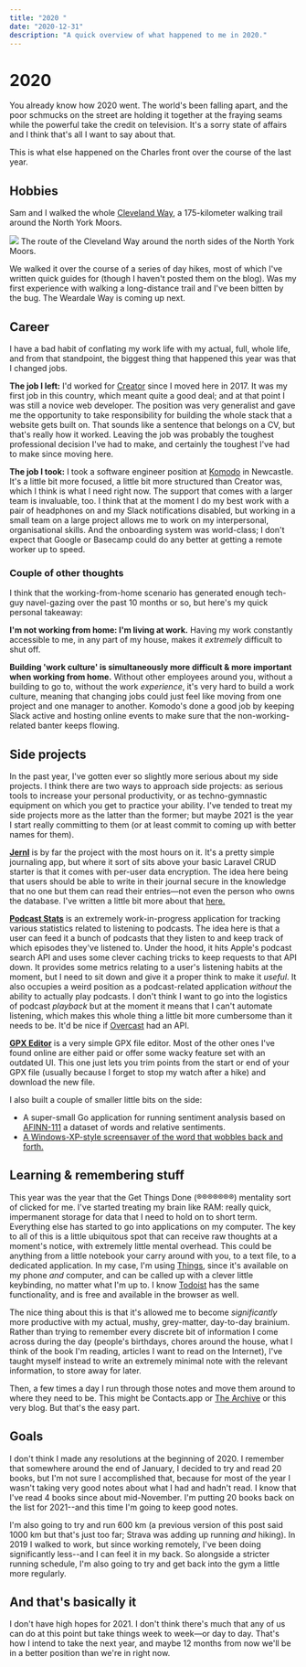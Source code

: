 ```yaml
---
title: "2020 "
date: "2020-12-31"
description: "A quick overview of what happened to me in 2020."
---
```



<Date date="2020-12-31" />

# 2020
You already know how 2020 went. The world's been falling apart, and the poor schmucks on the street are holding it together at the fraying seams while the powerful take the credit on television. It's a sorry state of affairs and I think that's all I want to say about that.

This is what else happened on the Charles front over the course of the last year.

## Hobbies
Sam and I walked the whole [Cleveland Way](https://www.nationaltrail.co.uk/en_GB/trails/cleveland-way/), a 175-kilometer walking trail around the North York Moors.

<Image src="/2020-12/cleveland-way.png">
  The route of the Cleveland Way around the north sides of the North York Moors.
</Image>

We walked it over the course of a series of day hikes, most of which I've written quick guides for (though I haven't posted them on the blog). Was my first experience with walking a long-distance trail and I've been bitten by the bug. The Weardale Way is coming up next.

## Career
I have a bad habit of conflating my work life with my actual, full, whole life, and from that standpoint, the biggest thing that happened this year was that I changed jobs.

**The job I left:** I'd worked for [Creator](https://wearecreator.uk) since I moved here in 2017. It was my first job in this country, which meant quite a good deal; and at that point I was still a novice web developer. The position was very generalist and gave me the opportunity to take responsibility for building the whole stack that a website gets built on. That sounds like a sentence that belongs on a CV, but that's really how it worked. Leaving the job was probably the toughest professional decision I've had to make, and certainly the toughest I've had to make since moving here.

**The job I took:** I took a software engineer position at [Komodo](https://komododigital.co.uk) in Newcastle. It's a little bit more focused, a little bit more structured than Creator was, which I think is what I need right now. The support that comes with a larger team is invaluable, too. I think that at the moment I do my best work with a pair of headphones on and my Slack notifications disabled, but working in a small team on a large project allows me to work on my interpersonal, organisational skills. And the onboarding system was world-class; I don't expect that Google or Basecamp could do any better at getting a remote worker up to speed.

### Couple of other thoughts
I think that the working-from-home scenario has generated enough tech-guy navel-gazing over the past 10 months or so, but here's my quick personal takeaway:

**I'm not working from home: I'm living at work.** Having my work constantly accessible to me, in any part of my house, makes it _extremely_ difficult to shut off.

**Building 'work culture' is simultaneously more difficult & more important when working from home.** Without other employees around you, without a building to go to, without the work _experience_, it's very hard to build a work culture, meaning that changing jobs could just feel like moving from one project and one manager to another. Komodo's done a good job by keeping Slack active and hosting online events to make sure that the non-working-related banter keeps flowing.

## Side projects
In the past year, I've gotten ever so slightly more serious about my side projects. I think there are two ways to approach side projects: as serious tools to increase your personal productivity, or as techno-gymnastic equipment on which you get to practice your ability. I've tended to treat my side projects more as the latter than the former; but maybe 2021 is the year I start really committing to them (or at least commit to coming up with better names for them).

[**Jernl**](https://jernl.charlesharri.es) is by far the project with the most hours on it. It's a pretty simple journaling app, but where it sort of sits above your basic Laravel CRUD starter is that it comes with per-user data encryption. The idea here being that users should be able to write in their journal secure in the knowledge that no one but them can read their entries—not even the person who owns the database. I've written a little bit more about that [here.](https://charlesharri.es/blog/per-user-data-encryption)

[**Podcast Stats**](https://podcast-stats.charlesharri.es) is an extremely work-in-progress application for tracking various statistics related to listening to podcasts. The idea here is that a user can feed it a bunch of podcasts that they listen to and keep track of which episodes they've listened to. Under the hood, it hits Apple's podcast search API and uses some clever caching tricks to keep requests to that API down. It provides some metrics relating to a user's listening habits at the moment, but I need to sit down and give it a proper think to make it _useful_. It also occupies a weird position as a podcast-related application _without_ the ability to actually play podcasts. I don't think I want to go into the logistics of podcast _playback_ but at the moment it means that I can't automate listening, which makes this whole thing a little bit more cumbersome than it needs to be. It'd be nice if [Overcast](https://overcast.fm) had an API.

[**GPX Editor**](https://gpx-editor.charlesharri.es) is a very simple GPX file editor. Most of the other ones I've found online are either paid or offer some wacky feature set with an outdated UI. This one just lets you trim points from the start or end of your GPX file (usually because I forget to stop my watch after a hike) and download the new file.

I also built a couple of smaller little bits on the side:

- A super-small Go application for running sentiment analysis based on [AFINN-111](https://github.com/fnielsen/afinn/blob/master/afinn/data/AFINN-111.txt) a dataset of words and relative sentiments.
- [A Windows-XP-style screensaver of the word that wobbles back and forth.](https://regret.charlesharri.es/)

## Learning & remembering stuff
This year was the year that the Get Things Done (®®®®®®®) mentality sort of clicked for me. I've started treating my brain like RAM: really quick, impermanent storage for data that I need to hold on to short term. Everything else has started to go into applications on my computer. The key to all of this is a little ubiquitous spot that can receive raw thoughts at a moment's notice, with extremely little mental overhead. This could be anything from a little notebook your carry around with you, to a text file, to a dedicated application. In my case, I'm using [Things](https://culturedcode.com/things/), since it's available on my phone _and_ computer, and can be called up with a clever little keybinding, no matter what I'm up to. I know [Todoist](https://todoist.com/) has the same functionality, and is free and available in the browser as well.

The nice thing about this is that it's allowed me to become _significantly_ more productive with my actual, mushy, grey-matter, day-to-day brainium. Rather than trying to remember every discrete bit of information I come across during the day (people's birthdays, chores around the house, what I think of the book I'm reading, articles I want to read on the Internet), I've taught myself instead to write an extremely minimal note with the relevant information, to store away for later. 

Then, a few times a day I run through those notes and move them around to where they need to be. This might be Contacts.app or [The Archive](https://zettelkasten.de/the-archive/) or this very blog. But that's the easy part.

## Goals
I don't think I made any resolutions at the beginning of 2020. I remember that somewhere around the end of January, I decided to try and read 20 books, but I'm not sure I accomplished that, because for most of the year I wasn't taking very good notes about what I had and hadn't read. I know that I've read 4 books since about mid-November. I'm putting 20 books back on the list for 2021--and this time I'm going to keep good notes.

I'm also going to try and run 600 km (a previous version of this post said 1000 km but that's just too far; Strava was adding up running _and_ hiking). In 2019 I walked to work, but since working remotely, I've been doing significantly less--and I can feel it in my back. So alongside a stricter running schedule, I'm also going to try and get back into the gym a little more regularly.

## And that's basically it
I don't have high hopes for 2021. I don't think there's much that any of us can do at this point but take things week to week—or day to day. That's how I intend to take the next year, and maybe 12 months from now we'll be in a better position than we're in right now.